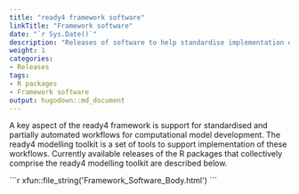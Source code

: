 ```yaml
---
title: "ready4 framework software"
linkTitle: "Framework software"
date: "`r Sys.Date()`"
description: "Releases of software to help standardise implementation of computational modelling projects that use the ready4 framework."
weight: 1
categories: 
- Releases
tags: 
- R packages
- Framework software
output: hugodown::md_document
---
```


A key aspect of the ready4 framework is support for standardised and partially automated workflows for computational model development. The ready4 modelling toolkit is a set of tools to support implementation of these workflows. Currently available releases of the R packages that collectively comprise the ready4 modelling toolkit are described below.

````{=html}
```r
xfun::file_string('Framework_Software_Body.html')
```
````

